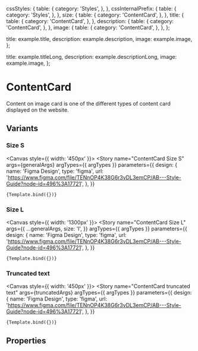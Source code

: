 
<Meta
  title="Components/Structure/ContentCard"
  component={ContentCard}
  decorators={[withDesign]}
/>


  cssStyles: {
    table: {
      category: 'Styles',
    },
  },
  cssInternalPrefix: {
    table: {
      category: 'Styles',
    },
  },
  size: {
    table: {
      category: 'ContentCard',
    },
  },
  title: {
    table: {
      category: 'ContentCard',
    },
  },
  description: {
    table: {
      category: 'ContentCard',
    },
  },
  image: {
    table: {
      category: 'ContentCard',
    },
  },
};

  title: example.title,
  description: example.description,
  image: example.image,
};

  title: example.titleLong,
  description: example.descriptionLong,
  image: example.image,
};

# ContentCard

Content on image card is one of the different types of content card displayed on the website.

## Variants

### Size S

<Canvas style={{ width: '450px' }}>
  <Story
    name="ContentCard Size S"
    args={generalArgs}
    argTypes={{ argTypes }}
    parameters={{
      design: {
        name: 'Figma Design',
        type: 'figma',
        url:
          'https://www.figma.com/file/TENnOP4K38G6r3vDL3emCP/AB---Style-Guide?node-id=496%3A17721',
      },
    }}
  >
    {Template.bind({})}
  </Story>
</Canvas>

### Size L

<Canvas style={{ width: '1300px' }}>
  <Story
    name="ContentCard Size L"
    args={{
      ...generalArgs,
      size: 'l',
    }}
    argTypes={{ argTypes }}
    parameters={{
      design: {
        name: 'Figma Design',
        type: 'figma',
        url:
          'https://www.figma.com/file/TENnOP4K38G6r3vDL3emCP/AB---Style-Guide?node-id=496%3A17721',
      },
    }}
  >
    {Template.bind({})}
  </Story>
</Canvas>

### Truncated text

<Canvas style={{ width: '450px' }}>
  <Story
    name="ContentCard truncated text"
    args={truncatedArgs}
    argTypes={{ argTypes }}
    parameters={{
      design: {
        name: 'Figma Design',
        type: 'figma',
        url:
          'https://www.figma.com/file/TENnOP4K38G6r3vDL3emCP/AB---Style-Guide?node-id=496%3A17721',
      },
    }}
  >
    {Template.bind({})}
  </Story>
</Canvas>

## Properties

<ArgsTable of={ContentCard} />
